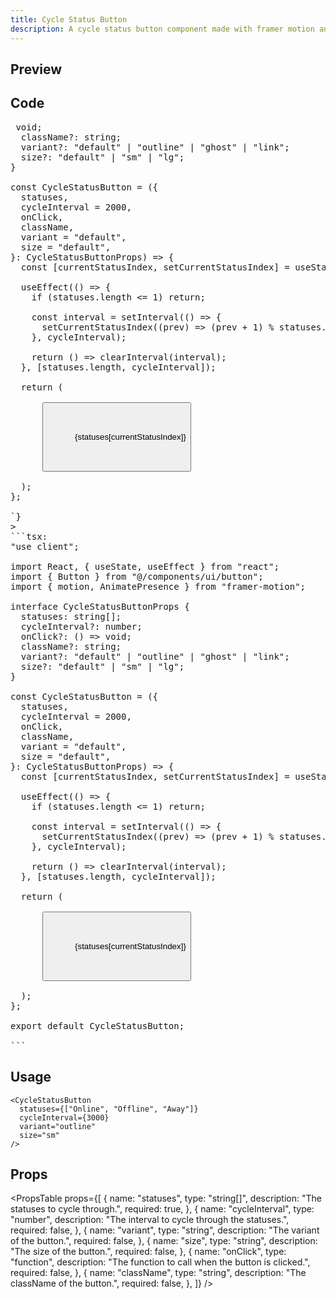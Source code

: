 ```yaml
---
title: Cycle Status Button
description: A cycle status button component made with framer motion and tailwind css.
---
```


## Preview

<Preview>
  <div className="flex gap-4">
    <CycleStatusButton
      statuses={["Online", "Offline", "Away"]}
      cycleInterval={3000}
      variant="outline"
      size="sm"
    />
    <CycleStatusButton
      statuses={["Hello", "World"]}
      cycleInterval={4000}
      size="sm"
    />
    <CycleStatusButton
      statuses={["Test", "Test 2", "Test 3"]}
      cycleInterval={5000}
      variant="ghost"
      size="sm"
    />
    <CycleStatusButton
      statuses={["Link 1", "Link 2", "Link 3"]}
      cycleInterval={5000}
      variant="link"
      size="sm"
    />
  </div>
</Preview>

## Code

<Pre
  raw={`"use client";


interface CycleStatusButtonProps {
  statuses: string[];
  cycleInterval?: number;
  onClick?: () => void;
  className?: string;
  variant?: "default" | "outline" | "ghost" | "link";
  size?: "default" | "sm" | "lg";
}

const CycleStatusButton = ({
  statuses,
  cycleInterval = 2000,
  onClick,
  className,
  variant = "default",
  size = "default",
}: CycleStatusButtonProps) => {
  const [currentStatusIndex, setCurrentStatusIndex] = useState(0);

  useEffect(() => {
    if (statuses.length <= 1) return;

    const interval = setInterval(() => {
      setCurrentStatusIndex((prev) => (prev + 1) % statuses.length);
    }, cycleInterval);

    return () => clearInterval(interval);
  }, [statuses.length, cycleInterval]);

  return (
    <motion.div
      layout
      transition={{
        layout: { duration: 0.3 },
      }}
    >
      <Button
        onClick={onClick}
        className={className}
        variant={variant}
        size={size}
      >
        <AnimatePresence mode="wait">
          <motion.span
            key={currentStatusIndex}
            initial={{ opacity: 0, y: 10, filter: "blur(10px)" }}
            animate={{ opacity: 1, y: 0, filter: "blur(0px)" }}
            exit={{ opacity: 0, y: -10, filter: "blur(10px)" }}
            transition={{ duration: 0.3, ease: "easeInOut", delay: 0.1 }}
          >
            {statuses[currentStatusIndex]}
          </motion.span>
        </AnimatePresence>
      </Button>
    </motion.div>
  );
};

`}
>
```tsx: 
"use client";

import React, { useState, useEffect } from "react";
import { Button } from "@/components/ui/button";
import { motion, AnimatePresence } from "framer-motion";

interface CycleStatusButtonProps {
  statuses: string[];
  cycleInterval?: number;
  onClick?: () => void;
  className?: string;
  variant?: "default" | "outline" | "ghost" | "link";
  size?: "default" | "sm" | "lg";
}

const CycleStatusButton = ({
  statuses,
  cycleInterval = 2000,
  onClick,
  className,
  variant = "default",
  size = "default",
}: CycleStatusButtonProps) => {
  const [currentStatusIndex, setCurrentStatusIndex] = useState(0);

  useEffect(() => {
    if (statuses.length <= 1) return;

    const interval = setInterval(() => {
      setCurrentStatusIndex((prev) => (prev + 1) % statuses.length);
    }, cycleInterval);

    return () => clearInterval(interval);
  }, [statuses.length, cycleInterval]);

  return (
    <motion.div
      layout
      transition={{
        layout: { duration: 0.3 },
      }}
    >
      <Button
        onClick={onClick}
        className={className}
        variant={variant}
        size={size}
      >
        <AnimatePresence mode="wait">
          <motion.span
            key={currentStatusIndex}
            initial={{ opacity: 0, y: 10, filter: "blur(10px)" }}
            animate={{ opacity: 1, y: 0, filter: "blur(0px)" }}
            exit={{ opacity: 0, y: -10, filter: "blur(10px)" }}
            transition={{ duration: 0.3, ease: "easeInOut", delay: 0.1 }}
          >
            {statuses[currentStatusIndex]}
          </motion.span>
        </AnimatePresence>
      </Button>
    </motion.div>
  );
};

export default CycleStatusButton;

```
</Pre>

## Usage

```tsx
<CycleStatusButton
  statuses={["Online", "Offline", "Away"]}
  cycleInterval={3000}
  variant="outline"
  size="sm"
/>
```

## Props

<PropsTable
  props={[
    {
      name: "statuses",
      type: "string[]",
      description: "The statuses to cycle through.",
      required: true,
    },
    {
      name: "cycleInterval",
      type: "number",
      description: "The interval to cycle through the statuses.",
      required: false,
    },
    {
      name: "variant",
      type: "string",
      description: "The variant of the button.",
      required: false,
    },
    {
      name: "size",
      type: "string",
      description: "The size of the button.",
      required: false,
    },
    {
      name: "onClick",
      type: "function",
      description: "The function to call when the button is clicked.",
      required: false,
    },
    {
      name: "className",
      type: "string",
      description: "The className of the button.",
      required: false,
    },
  ]}
/>
